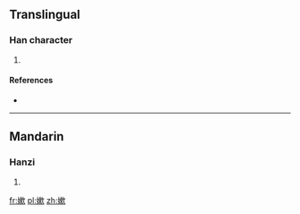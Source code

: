 ==Translingual==

===Han character===
{{Han char|rn=38|rad=女|as=11|sn=14|four=|canj=女木中人 (VDLO)}}

# {{defn|Han|sort=女11}}

====References====
* {{Han ref|kx=0270.311|dkj=06667|hdz=21076.020|uh=5AF0|ud=23280}}

----

==Mandarin==

===Hanzi===
{{cmn-hanzi|pin=[[nèn]] ([[nen4]])|wg=nen<sup>4</sup>}}

# {{defn|lang=cmn|sort=女11}}

[[fr:嫰]]
[[pl:嫰]]
[[zh:嫰]]